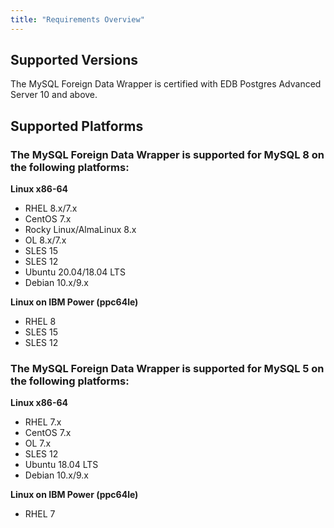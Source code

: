 ```yaml
---
title: "Requirements Overview"
---
```


## Supported Versions

The MySQL Foreign Data Wrapper is certified with EDB Postgres Advanced Server 10 and above.

## Supported Platforms

### The MySQL Foreign Data Wrapper is supported for MySQL 8 on the following platforms:

**Linux x86-64**

-   RHEL 8.x/7.x
-   CentOS 7.x
-   Rocky Linux/AlmaLinux 8.x
-   OL 8.x/7.x
-   SLES 15
-   SLES 12
-   Ubuntu 20.04/18.04 LTS
-   Debian 10.x/9.x

**Linux on IBM Power (ppc64le)**

-   RHEL 8
-   SLES 15
-   SLES 12


### The MySQL Foreign Data Wrapper is supported for MySQL 5 on the following platforms:

**Linux x86-64**

-   RHEL 7.x
-   CentOS 7.x
-   OL 7.x
-   SLES 12
-   Ubuntu 18.04 LTS
-   Debian 10.x/9.x

**Linux on IBM Power (ppc64le)**

-   RHEL 7
